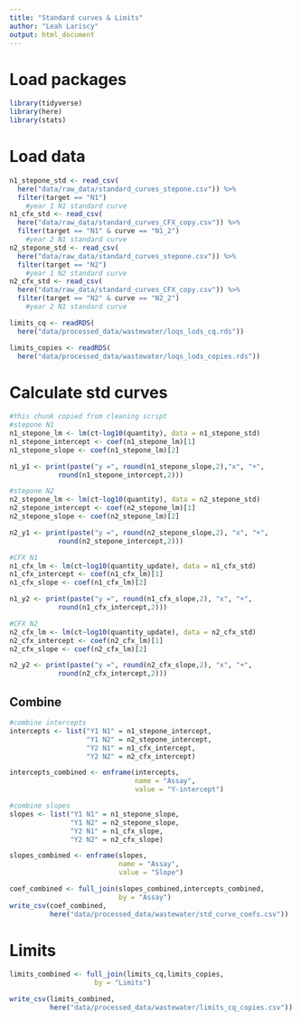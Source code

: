 ```yaml
---
title: "Standard curves & Limits"
author: "Leah Lariscy"
output: html_document
---
```


# Load packages

```r
library(tidyverse)
library(here)
library(stats)
```

# Load data

```r
n1_stepone_std <- read_csv(
  here("data/raw_data/standard_curves_stepone.csv")) %>% 
  filter(target == "N1")
    #year 1 N1 standard curve
n1_cfx_std <- read_csv(
  here("data/raw_data/standard_curves_CFX_copy.csv")) %>% 
  filter(target == "N1" & curve == "N1_2")
    #year 2 N1 standard curve
n2_stepone_std <- read_csv(
  here("data/raw_data/standard_curves_stepone.csv")) %>% 
  filter(target == "N2")
    #year 1 N2 standard curve
n2_cfx_std <- read_csv(
  here("data/raw_data/standard_curves_CFX_copy.csv")) %>% 
  filter(target == "N2" & curve == "N2_2")
    #year 2 N1 standard curve

limits_cq <- readRDS(
  here("data/processed_data/wastewater/loqs_lods_cq.rds"))

limits_copies <- readRDS(
  here("data/processed_data/wastewater/loqs_lods_copies.rds"))
```

# Calculate std curves

```r
#this chunk copied from cleaning script
#stepone N1
n1_stepone_lm <- lm(ct~log10(quantity), data = n1_stepone_std)
n1_stepone_intercept <- coef(n1_stepone_lm)[1]
n1_stepone_slope <- coef(n1_stepone_lm)[2]

n1_y1 <- print(paste("y =", round(n1_stepone_slope,2),"x", "+", 
            round(n1_stepone_intercept,2)))

#stepone N2
n2_stepone_lm <- lm(ct~log10(quantity), data = n2_stepone_std)
n2_stepone_intercept <- coef(n2_stepone_lm)[1]
n2_stepone_slope <- coef(n2_stepone_lm)[2]

n2_y1 <- print(paste("y =", round(n2_stepone_slope,2), "x", "+", 
            round(n2_stepone_intercept,2)))

#CFX N1
n1_cfx_lm <- lm(ct~log10(quantity_update), data = n1_cfx_std)
n1_cfx_intercept <- coef(n1_cfx_lm)[1]
n1_cfx_slope <- coef(n1_cfx_lm)[2]

n1_y2 <- print(paste("y =", round(n1_cfx_slope,2), "x", "+", 
            round(n1_cfx_intercept,2)))

#CFX N2
n2_cfx_lm <- lm(ct~log10(quantity_update), data = n2_cfx_std)
n2_cfx_intercept <- coef(n2_cfx_lm)[1]
n2_cfx_slope <- coef(n2_cfx_lm)[2]

n2_y2 <- print(paste("y =", round(n2_cfx_slope,2), "x", "+", 
            round(n2_cfx_intercept,2)))
```

## Combine

```r
#combine intercepts
intercepts <- list("Y1 N1" = n1_stepone_intercept,
                   "Y1 N2" = n2_stepone_intercept,
                   "Y2 N1" = n1_cfx_intercept,
                   "Y2 N2" = n2_cfx_intercept)

intercepts_combined <- enframe(intercepts, 
                               name = "Assay",
                               value = "Y-intercept")

#combine slopes
slopes <- list("Y1 N1" = n1_stepone_slope,
               "Y1 N2" = n2_stepone_slope,
               "Y2 N1" = n1_cfx_slope,
               "Y2 N2" = n2_cfx_slope)

slopes_combined <- enframe(slopes,
                           name = "Assay",
                           value = "Slope")

coef_combined <- full_join(slopes_combined,intercepts_combined, 
                           by = "Assay")
write_csv(coef_combined, 
          here("data/processed_data/wastewater/std_curve_coefs.csv"))
```

# Limits

```r
limits_combined <- full_join(limits_cq,limits_copies,
                     by = "Limits")

write_csv(limits_combined, 
          here("data/processed_data/wastewater/limits_cq_copies.csv"))
```
